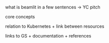 what is beamlit in a few sentences → YC pitch

core concepts

relation to Kubernetes + link between resources

links to GS + documentation + references
